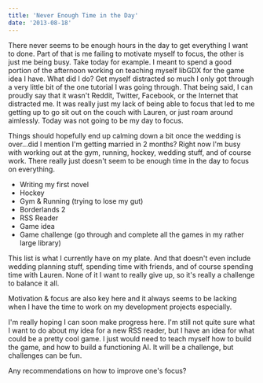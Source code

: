 ```yaml
---
title: 'Never Enough Time in the Day'
date: '2013-08-18'
---
```


There never seems to be enough hours in the day to get everything I want to done. Part of that is me failing to motivate myself to focus, the other is just me being busy. Take today for example. I meant to spend a good portion of the afternoon working on teaching myself libGDX for the game idea I have. What did I do? Get myself distracted so much I only got through a very little bit of the one tutorial I was going through. That being said, I can proudly say that it wasn't Reddit, Twitter, Facebook, or the Internet that distracted me. It was really just my lack of being able to focus that led to me getting up to go sit out on the couch with Lauren, or just roam around aimlessly. Today was not going to be my day to focus.

Things should hopefully end up calming down a bit once the wedding is over...did I mention I'm getting married in 2 months? Right now I'm busy with working out at the gym, running, hockey, wedding stuff, and of course work. There really just doesn't seem to be enough time in the day to focus on everything.

-   Writing my first novel
-   Hockey
-   Gym & Running (trying to lose my gut)
-   Borderlands 2
-   RSS Reader
-   Game idea
-   Game challenge (go through and complete all the games in my rather large library)

This list is what I currently have on my plate. And that doesn't even include wedding planning stuff, spending time with friends, and of course spending time with Lauren. None of it I want to really give up, so it's really a challenge to balance it all.

Motivation & focus are also key here and it always seems to be lacking when I have the time to work on my development projects especially.

I'm really hoping I can soon make progress here. I'm still not quite sure what I want to do about my idea for a new RSS reader, but I have an idea for what could be a pretty cool game. I just would need to teach myself how to build the game, and how to build a functioning AI. It will be a challenge, but challenges can be fun.

Any recommendations on how to improve one's focus?
